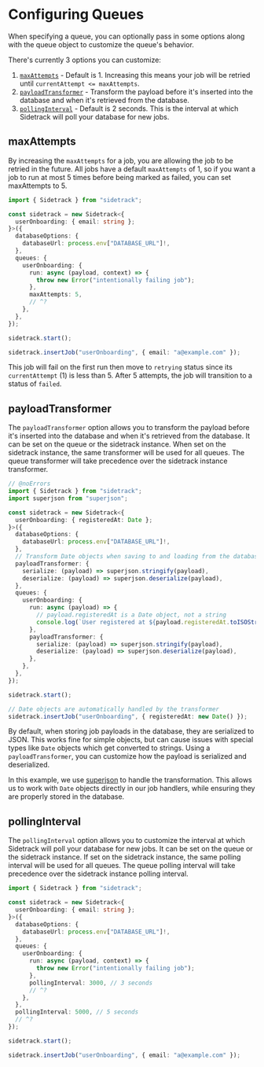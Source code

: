 # Configuring Queues

When specifying a queue, you can optionally pass in some options along with the queue object to customize the queue's behavior.

There's currently 3 options you can customize:

1. [`maxAttempts`](#maxattempts) - Default is 1. Increasing this means your job will be retried until `currentAttempt <= maxAttempts`.
2. [`payloadTransformer`](#payloadtransformer) - Transform the payload before it's inserted into the database and when it's retrieved from the database.
3. [`pollingInterval`](#pollinginterval) - Default is 2 seconds. This is the interval at which Sidetrack will poll your database for new jobs.

## maxAttempts

By increasing the `maxAttempts` for a job, you are allowing the job to be retried in the future. All jobs have a default `maxAttempts` of 1, so if you want a job to run at most 5 times before being marked as failed, you can set maxAttempts to 5.

```ts twoslash
import { Sidetrack } from "sidetrack";

const sidetrack = new Sidetrack<{
  userOnboarding: { email: string };
}>({
  databaseOptions: {
    databaseUrl: process.env["DATABASE_URL"]!,
  },
  queues: {
    userOnboarding: {
      run: async (payload, context) => {
        throw new Error("intentionally failing job");
      },
      maxAttempts: 5,
      // ^?
    },
  },
});

sidetrack.start();

sidetrack.insertJob("userOnboarding", { email: "a@example.com" });
```

This job will fail on the first run then move to `retrying` status since its `currentAttempt` (1) is less than 5. After 5 attempts, the job will transition to a status of `failed`.

## payloadTransformer

The `payloadTransformer` option allows you to transform the payload before it's inserted into the database and when it's retrieved from the database. It can be set on the queue or the sidetrack instance. When set on the sidetrack instance, the same transformer will be used for all queues. The queue transformer will take precedence over the sidetrack instance transformer.

```ts twoslash
// @noErrors
import { Sidetrack } from "sidetrack";
import superjson from "superjson";

const sidetrack = new Sidetrack<{
  userOnboarding: { registeredAt: Date };
}>({
  databaseOptions: {
    databaseUrl: process.env["DATABASE_URL"]!,
  },
  // Transform Date objects when saving to and loading from the database
  payloadTransformer: {
    serialize: (payload) => superjson.stringify(payload),
    deserialize: (payload) => superjson.deserialize(payload),
  },
  queues: {
    userOnboarding: {
      run: async (payload) => {
        // payload.registeredAt is a Date object, not a string
        console.log(`User registered at ${payload.registeredAt.toISOString()}`);
      },
      payloadTransformer: {
        serialize: (payload) => superjson.stringify(payload),
        deserialize: (payload) => superjson.deserialize(payload),
      },
    },
  },
});

sidetrack.start();

// Date objects are automatically handled by the transformer
sidetrack.insertJob("userOnboarding", { registeredAt: new Date() });
```

By default, when storing job payloads in the database, they are serialized to JSON. This works fine for simple objects, but can cause issues with special types like `Date` objects which get converted to strings. Using a `payloadTransformer`, you can customize how the payload is serialized and deserialized.

In this example, we use [superjson](https://github.com/flightcontrolhq/superjson) to handle the transformation. This allows us to work with `Date` objects directly in our job handlers, while ensuring they are properly stored in the database.

## pollingInterval

The `pollingInterval` option allows you to customize the interval at which Sidetrack will poll your database for new jobs. It can be set on the queue or the sidetrack instance. If set on the sidetrack instance, the same polling interval will be used for all queues. The queue polling interval will take precedence over the sidetrack instance polling interval.

```ts twoslash
import { Sidetrack } from "sidetrack";

const sidetrack = new Sidetrack<{
  userOnboarding: { email: string };
}>({
  databaseOptions: {
    databaseUrl: process.env["DATABASE_URL"]!,
  },
  queues: {
    userOnboarding: {
      run: async (payload, context) => {
        throw new Error("intentionally failing job");
      },
      pollingInterval: 3000, // 3 seconds
      // ^?
    },
  },
  pollingInterval: 5000, // 5 seconds
  // ^?
});

sidetrack.start();

sidetrack.insertJob("userOnboarding", { email: "a@example.com" });
```
